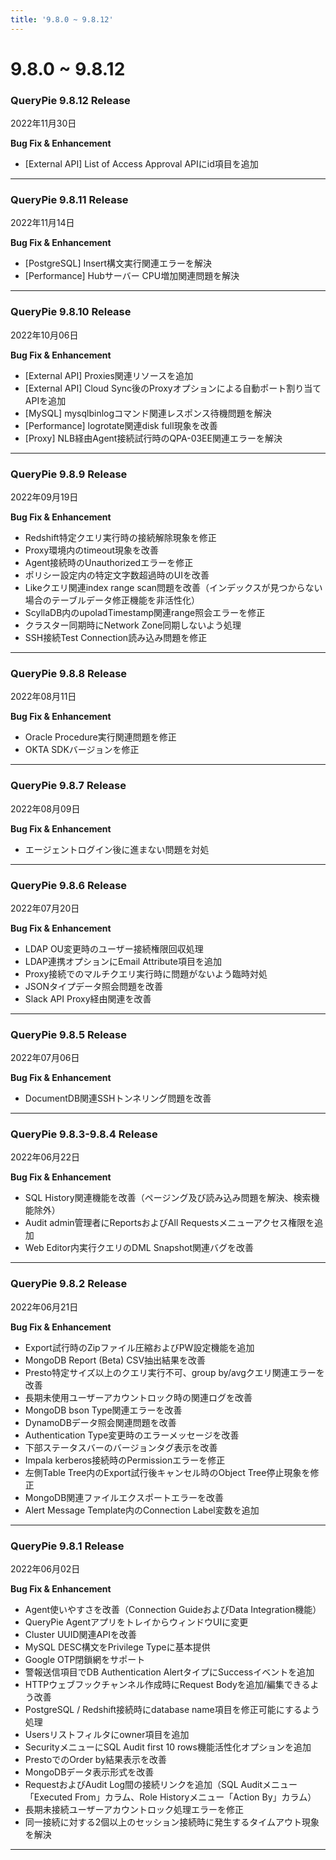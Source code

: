 ```yaml
---
title: '9.8.0 ~ 9.8.12'
---
```


# 9.8.0 ~ 9.8.12


### QueryPie 9.8.12 Release 

2022年11月30日

**Bug Fix & Enhancement**

* [External API] List of Access Approval APIにid項目を追加

---

### QueryPie 9.8.11 Release 

2022年11月14日

**Bug Fix & Enhancement**

* [PostgreSQL] Insert構文実行関連エラーを解決
* [Performance] Hubサーバー CPU増加関連問題を解決

---

### QueryPie 9.8.10 Release 

2022年10月06日

**Bug Fix & Enhancement**

* [External API] Proxies関連リソースを追加
* [External API] Cloud Sync後のProxyオプションによる自動ポート割り当てAPIを追加
* [MySQL] mysqlbinlogコマンド関連レスポンス待機問題を解決
* [Performance] logrotate関連disk full現象を改善
* [Proxy] NLB経由Agent接続試行時のQPA-03EE関連エラーを解決

---

### QueryPie 9.8.9 Release 

2022年09月19日

**Bug Fix & Enhancement**

* Redshift特定クエリ実行時の接続解除現象を修正
* Proxy環境内のtimeout現象を改善
* Agent接続時のUnauthorizedエラーを修正
* ポリシー設定内の特定文字数超過時のUIを改善
* Likeクエリ関連index range scan問題を改善（インデックスが見つからない場合のテーブルデータ修正機能を非活性化）
* ScyllaDB内のupoladTimestamp関連range照会エラーを修正
* クラスター同期時にNetwork Zone同期しないよう処理
* SSH接続Test Connection読み込み問題を修正

---

### QueryPie 9.8.8 Release

2022年08月11日

**Bug Fix & Enhancement**

* Oracle Procedure実行関連問題を修正
* OKTA SDKバージョンを修正


---

### QueryPie 9.8.7 Release

2022年08月09日

**Bug Fix & Enhancement**

* エージェントログイン後に進まない問題を対処


---

### QueryPie 9.8.6 Release 

2022年07月20日

**Bug Fix & Enhancement**

* LDAP OU変更時のユーザー接続権限回収処理
* LDAP連携オプションにEmail Attribute項目を追加
* Proxy接続でのマルチクエリ実行時に問題がないよう臨時対処
* JSONタイプデータ照会問題を改善
* Slack API Proxy経由関連を改善


---

### QueryPie 9.8.5 Release

2022年07月06日

**Bug Fix & Enhancement**

* DocumentDB関連SSHトンネリング問題を改善


---

### QueryPie 9.8.3-9.8.4 Release 

2022年06月22日

**Bug Fix & Enhancement**

* SQL History関連機能を改善（ページング及び読み込み問題を解決、検索機能除外）
* Audit admin管理者にReportsおよびAll Requestsメニューアクセス権限を追加
* Web Editor内実行クエリのDML Snapshot関連バグを改善

---

### QueryPie 9.8.2 Release 

2022年06月21日

**Bug Fix & Enhancement**

* Export試行時のZipファイル圧縮およびPW設定機能を追加
* MongoDB Report (Beta) CSV抽出結果を改善
* Presto特定サイズ以上のクエリ実行不可、group by/avgクエリ関連エラーを改善
* 長期未使用ユーザーアカウントロック時の関連ログを改善
* MongoDB bson Type関連エラーを改善
* DynamoDBデータ照会関連問題を改善
* Authentication Type変更時のエラーメッセージを改善
* 下部ステータスバーのバージョンタグ表示を改善
* Impala kerberos接続時のPermissionエラーを修正
* 左側Table Tree内のExport試行後キャンセル時のObject Tree停止現象を修正
* MongoDB関連ファイルエクスポートエラーを改善
* Alert Message Template内のConnection Label変数を追加

---

### QueryPie 9.8.1 Release

2022年06月02日

**Bug Fix & Enhancement**

* Agent使いやすさを改善（Connection GuideおよびData Integration機能）
* QueryPie AgentアプリをトレイからウィンドウUIに変更
* Cluster UUID関連APIを改善
* MySQL DESC構文をPrivilege Typeに基本提供
* Google OTP閉鎖網をサポート
* 警報送信項目でDB Authentication AlertタイプにSuccessイベントを追加
* HTTPウェブフックチャンネル作成時にRequest Bodyを追加/編集できるよう改善
* PostgreSQL / Redshift接続時にdatabase name項目を修正可能にするよう処理
* Usersリストフィルタにowner項目を追加
* SecurityメニューにSQL Audit first 10 rows機能活性化オプションを追加
* PrestoでのOrder by結果表示を改善
* MongoDBデータ表示形式を改善
* RequestおよびAudit Log間の接続リンクを追加（SQL Auditメニュー「Executed From」カラム、Role Historyメニュー「Action By」カラム）
* 長期未接続ユーザーアカウントロック処理エラーを修正
* 同一接続に対する2個以上のセッション接続時に発生するタイムアウト現象を解決


---

